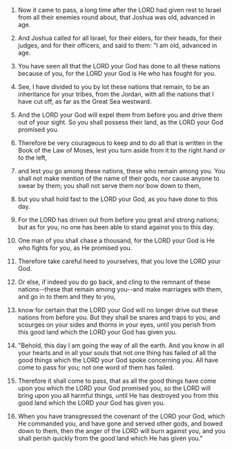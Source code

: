
1. Now it came to pass, a long time after the LORD had given rest to Israel from all their enemies round about, that Joshua was old, advanced in age.

2. And Joshua called for all Israel, for their elders, for their heads, for their judges, and for their officers, and said to them: "I am old, advanced in age.

3. You have seen all that the LORD your God has done to all these nations because of you, for the LORD your God is He who has fought for you.

4. See, I have divided to you by lot these nations that remain, to be an inheritance for your tribes, from the Jordan, with all the nations that I have cut off, as far as the Great Sea westward.

5. And the LORD your God will expel them from before you and drive them out of your sight. So you shall possess their land, as the LORD your God promised you.

6. Therefore be very courageous to keep and to do all that is written in the Book of the Law of Moses, lest you turn aside from it to the right hand or to the left,

7. and lest you go among these nations, these who remain among you. You shall not make mention of the name of their gods, nor cause anyone to swear by them; you shall not serve them nor bow down to them,

8. but you shall hold fast to the LORD your God, as you have done to this day.

9. For the LORD has driven out from before you great and strong nations; but as for you, no one has been able to stand against you to this day.

10. One man of you shall chase a thousand, for the LORD your God is He who fights for you, as He promised you.

11. Therefore take careful heed to yourselves, that you love the LORD your God.

12. Or else, if indeed you do go back, and cling to the remnant of these nations--these that remain among you--and make marriages with them, and go in to them and they to you,

13. know for certain that the LORD your God will no longer drive out these nations from before you. But they shall be snares and traps to you, and scourges on your sides and thorns in your eyes, until you perish from this good land which the LORD your God has given you.

14. "Behold, this day I am going the way of all the earth. And you know in all your hearts and in all your souls that not one thing has failed of all the good things which the LORD your God spoke concerning you. All have come to pass for you; not one word of them has failed.

15. Therefore it shall come to pass, that as all the good things have come upon you which the LORD your God promised you, so the LORD will bring upon you all harmful things, until He has destroyed you from this good land which the LORD your God has given you.

16. When you have transgressed the covenant of the LORD your God, which He commanded you, and have gone and served other gods, and bowed down to them, then the anger of the LORD will burn against you, and you shall perish quickly from the good land which He has given you."


